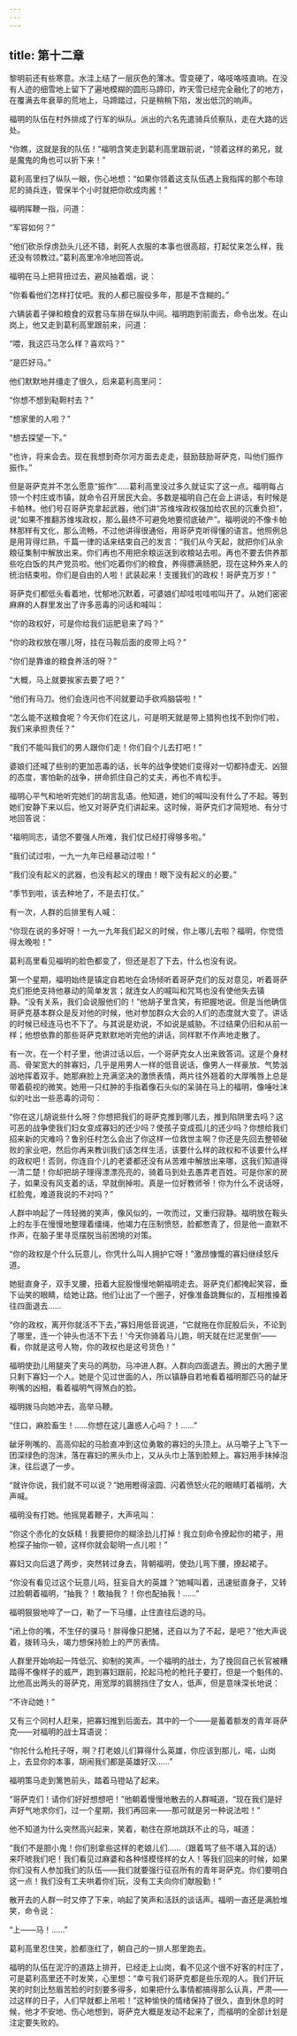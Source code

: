 ```yaml
---
---
---
```

title: 第十二章
---




黎明前还有些寒意。水洼上结了一层灰色的薄冰。雪变硬了，咯吱咯吱直响。在没有人迹的细雪地上留下了遍地模糊的圆形马蹄印，昨天雪已经完全融化了的地方，在覆满去年衰草的荒地上，马蹄踏过，只是稍稍下陷，发出低沉的响声。

福明的队伍在村外排成了行军的纵队。派出的六名先遣骑兵侦察队，走在大路的远处。

“你瞧，这就是我的队伍！”福明含笑走到葛利高里跟前说，“领着这样的弟兄，就是魔鬼的角也可以折下来！”

葛利高里扫了纵队一眼，伤心地想：“如果你领着这支队伍遇上我指挥的那个布琼尼的骑兵连，管保半个小时就把你砍成肉酱！”

福明挥鞭一指，问道：

“军容如何？”

“他们砍杀俘虏劲头儿还不错，剥死人衣服的本事也很高超，打起仗来怎么样，我还没有领教过。”葛利高里冷冷地回答说。

福明在马上把背扭过去，避风抽着烟，说：

“你看看他们怎样打仗吧。我的人都已服役多年，那是不含糊的。”

六辆装着子弹和粮食的双套马车排在纵队中间。福明跑到前面去，命令出发。在山岗上，他又走到葛利高里跟前来，问道：

“喂，我这匹马怎么样？喜欢吗？”

“是匹好马。”

他们默默地并缰走了很久，后来葛利高里问：

“你想不想到鞑靼村去？”

“想家里的人啦？”

“想去探望一下。”

“也许，将来会去。现在我想到奇尔河方面去走走，鼓励鼓励哥萨克，叫他们振作振作。”

但是哥萨克并不怎么愿意“振作”……葛利高里没过多久就证实了这一点。福明每占领一个村庄或市镇，就命令召开居民大会。多数是福明自己在会上讲话，有时候是卡帕林。他们号召哥萨克拿起武器，他们讲“苏维埃政权强加给农民的沉重负担”，说“如果不推翻苏维埃政权，那么最终不可避免地要彻底破产”。福明说的不像卡帕林那样有文化，那么流畅，不过他讲得很通俗，用哥萨克听得懂的语言。他照例总是用背得烂熟，千篇一律的话来结束自己的发言：“我们从今天起，就把你们从余粮征集制中解放出来。你们再也不用把余粮运送到收粮站去啦。再也不要去供养那些吃白饭的共产党员啦。他们吃着你们的粮食，养得膘满肠肥，现在这种外来人的统治结束啦。你们是自由的人啦！武装起来！支援我们的政权！哥萨克万岁！”

哥萨克们都低头看着地，忧郁地沉默着，可婆娘们却哇啦哇啦叫开了。从她们密密麻麻的人群里发出了许多恶毒的问话和喊叫：

“你的政权好，可是你给我们运肥皂来了吗？”

“你的政权放在哪儿呀，挂在马鞍后面的皮带上吗？”

“你们是靠谁的粮食养活的呀？”

“大概，马上就要挨家去要了吧？”

“他们有马刀。他们会连问也不问就要动手砍鸡脑袋啦！”

“怎么能不送粮食呢？今天你们在这儿，可是明天就是带上猎狗也找不到你们啦，我们来承担责任？”

“我们不能叫我们的男人跟你们走！你们自个儿去打吧！”

婆娘们还喊了些别的更加恶毒的话，长年的战争使她们变得对一切都持虚无、凶狠的态度，害怕新的战争，拼命抓住自己的丈夫，再也不肯松手。

福明心平气和地听完她们的胡言乱语。他知道，她们的喊叫没有什么了不起。等到她们安静下来以后，他又对哥萨克们讲起来。这时候，哥萨克们才简短地、有分寸地回答说：

“福明同志，请您不要强人所难，我们仗已经打得够多啦。”

“我们试过啦，一九一九年已经暴动过啦！”

“我们没有起义的武器，也没有起义的理由！眼下没有起义的必要。”

“季节到啦，该去种地了，不是去打仗。”

有一次，人群的后排里有人喊：

“你现在说的多好呀！一九一九年我们起义的时候，你上哪儿去啦？福明，你觉悟得太晚啦！”

葛利高里看见福明的脸色都变了，但还是忍了下去，什么也没有说。

第一个星期，福明始终是镇定自若地在会场倾听着哥萨克们的反对意见，听着哥萨克们拒绝支持他暴动的简单发言；就连女人的喊叫和咒骂也没有使他失去镇静。“没有关系，我们会说服他们的！”他胡子里含笑，有把握地说。但是当他确信哥萨克基本群众是反对他的时候，他对参加群众大会的人们的态度就大变了。讲话的时候已经连马也不下了。与其说是劝说，不如说是威胁。不过结果仍旧和从前一样；他想依靠的那些哥萨克默默地听完他的讲话，同样默不作声地走散了。

有一次，在一个村子里，他讲过话以后，一个哥萨克女人出来致答词。这是个身材高、骨架宽大的胖寡妇，几乎是用男人一样的低音说话，像男人一样豪放、气势汹汹地挥着双手。她那麻脸上充满坚决的激愤表情，两片往外翘着的大厚嘴唇上总是带着藐视的微笑。她用一只红肿的手指着像石头似的呆骑在马上的福明，像唾吐沫似的吐出一些恶毒的词句：

“你在这儿胡说些什么呀？你想把我们的哥萨克推到哪儿去，推到陷阱里去吗？这可恶的战争使我们妇女变成寡妇的还少吗？使孩子变成孤儿的还少吗？你想给我们招来新的灾难吗？鲁别任村怎么会出了你这样一位救世主啊？你还是先回去整顿破败的家业吧，然后你再来教训我们该怎样生活，该要什么样的政权和不该要什么样的政权吧！否则，你连自个儿的老婆都还没有从苦难中解放出来哪，这我们知道得一清二楚！你却把胡子理得漂漂亮亮的，骑着马到处去愚弄老百姓。可是你家的房子，如果没有风支着的话，早就倒掉啦。真是一位好教师爷！你为什么不说话呀，红脸鬼，难道我说的不对吗？”

人群中响起了一阵轻微的笑声，像风似的，一吹而过，又重归寂静。福明放在鞍头上的左手在慢慢地整理着缰绳，他竭力在压制愤怒，脸都憋青了，但是他一直默不作声，在脑子里寻觅摆脱当前困境的对策。

“你的政权是个什么玩意儿，你凭什么叫人拥护它呀！”激昂慷慨的寡妇继续怒斥道。

她挺直身子，双手叉腰，扭着大屁股慢慢地朝福明走去。哥萨克们都掩起笑容，垂下讪笑的眼睛，给她让路。他们让出了一个圈子，好像准备跳舞似的，互相推搡着往四面退去……

“你的政权，离开你就活不下去，”寡妇用低音说道，“它就拖在你屁股后头，不论到了哪里，连一个钟头也活不下去！‘今天你骑着马儿跑，明天就在烂泥里倒’——看，你就是这号人物，你的政权也是这号货色！”

福明使劲儿用腿夹了夹马的两肋，马冲进人群。人群向四面退去。腾出的大圈子里只剩下寡妇一个人。她是个见过世面的人，所以镇静自若地看着福明那匹马的龇牙咧嘴的凶相，看着福明气得煞白的脸。

福明拨马向她冲去，高举马鞭。

“住口，麻脸畜生！……你想在这儿蛊惑人心吗？！……”

龇牙咧嘴的、高高仰起的马脸直冲到这位勇敢的寡妇的头顶上。从马嚼子上飞下一团深绿色的泡沫，落在寡妇的黑头巾上，又从头巾上落到脸颊上。寡妇用手抹掉泡沫，往后退了一步。

“就许你说，我们就不可以说？”她用瞪得滚圆、闪着愤怒火花的眼睛盯着福明，大声喊。

福明没有打她。他摇晃着鞭子，大声吼叫：

“你这个赤化的女妖精！我要把你的糊涂劲儿打掉！我立刻命令撩起你的裙子，用枪探子抽你一顿，这样你就会聪明一点儿啦！”

寡妇又向后退了两步，突然转过身去，背朝福明，使劲儿弯下腰，撩起裙子。

“你没有看见过这个玩意儿吗，狂妄自大的英雄？”她喊叫着，迅速挺直身子，又转过脸朝着福明，“抽我？！敢抽我？！你也配抽我！……”

福明狠狠地啐了一口，勒了一下马缰，止住直往后退的马。

“闭上你的嘴，不生仔的骒马！胖得像只肥猪，还自以为了不起，是吧？”他大声说着，拨转马头，竭力想保持脸上的严厉表情。

人群里开始响起一阵低沉、抑制的笑声。一个福明的战士，为了挽回自己长官被糟踏得不像样子的威严，跑到寡妇跟前，抡起马枪的枪托子要打，但是一个魁伟的、比他高出两头的哥萨克，用宽厚的肩膀挡住了女人，低声，但是意味深长地说：

“不许动她！”

又有三个同村人赶来，把寡妇推到后面去。其中的一个——是蓄着额发的青年哥萨克——对福明的战士耳语说：

“你抡什么枪托子呀，啊？打老娘儿们算得什么英雄，你应该到那儿，喏，山岗上，去显你的本事，胡闹我们都是英雄好汉……”

福明策马走到篱笆前头，踏着马镫站了起来。

“哥萨克们！请你们好好想想吧！”他朝着慢慢地散去的人群喊道，“现在我们是好声好气地求你们，过一个星期，我们再回来——那可就是另一种说法啦！”

他不知道为什么突然高兴起来，笑着，勒住在原地跳跃不止的马，喊道：

“我们不是胆小鬼！你们别拿些这样的老娘儿们……（跟着骂了些不堪入耳的话）来吓唬我们吧！我们看见过麻婆和各种怪模怪样的女人！等我们回来的时候，如果你们没有人参加我们的队伍——我们就要强行征召所有的青年哥萨克。你们要明白这一点！我们没有工夫哄着你们玩，没有工夫向你们献殷勤！”

散开去的人群一时又停了下来，响起了笑声和活跃的谈话声。福明一直还是满脸堆笑，命令说：

“上——马！……”

葛利高里忍住笑，脸都涨红了，朝自己的一排人那里跑去。

福明的队伍在泥泞的道路上排开，已经走上山岗，看不见这个很不好客的村庄了，可是葛利高里还不时发笑，心里想：“幸亏我们哥萨克都是些乐观的人。我们开玩笑的时刻比愁眉苦脸的时刻要多得多，如果把什么事情都搞得那么认真，严肃——过这样的日子，人们早就都上吊啦！”这种愉快的情绪保持了很久，直到休息的时候，他才不安地、伤心地想到，哥萨克大概是发动不起来了，而福明的全部计划是注定要失败的。